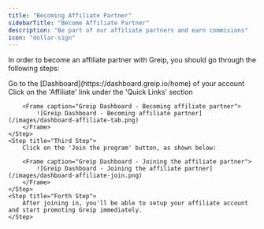 ```yaml
---
title: "Becoming Affiliate Partner"
sidebarTitle: "Become Affiliate Partner"
description: "Be part of our affiliate partners and earn commisions"
icon: "dollar-sign"
---
```


In order to become an affiliate partner with Greip, you should go through the following steps:

<Steps>
    <Step title="First Step">
        Go to the [Dashboard](https://dashboard.greip.io/home) of your account
    </Step>
    <Step title="Second Step">
        Click on the 'Affiliate' link under the 'Quick Links' section

        <Frame caption="Greip Dashboard - Becoming affiliate partner">
            ![Greip Dashboard - Becoming affiliate partner](/images/dashboard-affiliate-tab.png)
        </Frame>
    </Step>
    <Step title="Third Step">
        Click on the 'Join the program' button, as shown below:

        <Frame caption="Greip Dashboard - Joining the affiliate partner">
            ![Greip Dashboard - Joining the affiliate partner](/images/dashboard-affiliate-join.png)
        </Frame>
    </Step>
    <Step title="Forth Step">
        After joining in, you'll be able to setup your affiliate account and start promoting Greip immediately.
    </Step>

</Steps>
